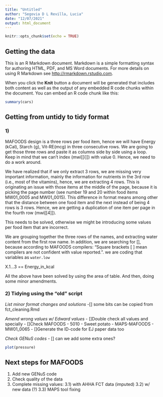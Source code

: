 ```yaml
---
title: "Untitled"
author: "Segovia D L Revilla, Lucia"
date: "12/07/2021"
output: html_document
---
```


```r
knitr::opts_chunk$set(echo = TRUE)
```

## Getting the data


This is an R Markdown document. Markdown is a simple formatting syntax for authoring HTML, PDF, and MS Word documents. For more details on using R Markdown see <http://rmarkdown.rstudio.com>.

When you click the **Knit** button a document will be generated that includes both content as well as the output of any embedded R code chunks within the document. You can embed an R code chunk like this:

```r
summary(cars)
```

## Getting from untidy to tidy format

### 1) 

MAFOODS design is a three rows per food item, hence we will have Energy (kCal), Starch (g), Vit-RE(mcg) in three consecutive rows. 
We are going to get those three rows and paste it as columns side by side using a loop. Keep in mind that we can't index (mwi[[i]]) with value 0. Hence, we need to do a work around. 

We have realized that if we only extract 3 rows, we are missing very important information, mainly the information for nutrients in the 3rd row (i.e., most of the vitamins), hence, we are extracting 4 rows. This is originating an issue with those items at the middle of the page, because it is picking the page number (see number 19 and 20 within food items MW01_0005 and MW01_0015). This difference in format means among other that the distance between one food item and the next instead of being 4 rows is 3 rows. Hence, we are getting a duplication of one item per page in the fourth row (mwi[[4]]). 

This needs to be solved, otherwise we might be introducing some values per food item that are incorrect. 

We are grouping together the three rows of the names, and extracting water content from the first row name. In addition, we are searching for [], because according to MAFOODS compilers: "Square brackets [ ] mean compilers are not confident
with value reported.". we are coding that variables as `water.low`

X.1...3 == Energy_in_kcal 

All the above have been solved by using the area of table. And then, doing some minor amendments. 

### 2) Tidying using the "old" script

*List minor format changes and solutions* 
 -[] some bits can be copied from fct_cleaning.Rmd

*Amend wrong values w/ Edward values* 
 - []Double check all values and specially 
 - []Check MAFOODS - 5010 - Sweet potato - MAPS-MAFOODS - MW01_0065
 - []Generate the ID-code for EJ paper data too

*Check GENuS codes* 
 - [] can we add some extra ones?



```r
plot(pressure)
```

## Next steps for MAFOODS

1) Add new GENuS code
2) Check quality of the data
3) Complete missing values:
  3.1) with AHHA FCT data (imputed)
  3.2) w/ new data (?)
  3.3) MAPS tool fixing
  
  
